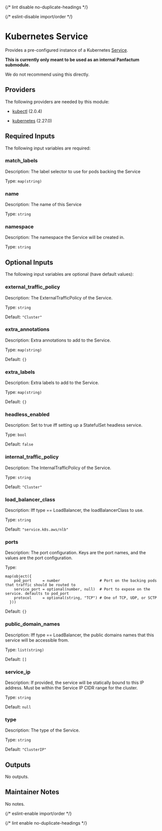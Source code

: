 
{/* lint disable no-duplicate-headings */}

{/* eslint-disable import/order */}

<ModuleHeader name="kube_service" sourceHref="https://github.com/Panfactum/stack/tree/__PANFACTUM_VERSION_MAIN__/packages/infrastructure/kube_service" status="stable" type="submodule" />

# Kubernetes Service

Provides a pre-configured instance of a Kubernetes [Service](https://kubernetes.io/docs/concepts/services-networking/service/).

**This is currently only meant to be used as an internal Panfactum submodule.**

We do not recommend using this directly.

## Providers

The following providers are needed by this module:

* [kubectl](https://registry.terraform.io/providers/alekc/kubectl/2.0.4/docs) (2.0.4)

* [kubernetes](https://registry.terraform.io/providers/hashicorp/kubernetes/2.27.0/docs) (2.27.0)

## Required Inputs

The following input variables are required:

### match\_labels

Description: The label selector to use for pods backing the Service

Type: `map(string)`

### name

Description: The name of this Service

Type: `string`

### namespace

Description: The namespace the Service will be created in.

Type: `string`

## Optional Inputs

The following input variables are optional (have default values):

### external\_traffic\_policy

Description: The ExternalTrafficPolicy of the Service.

Type: `string`

Default: `"Cluster"`

### extra\_annotations

Description: Extra annotations to add to the Service.

Type: `map(string)`

Default: `{}`

### extra\_labels

Description: Extra labels to add to the Service.

Type: `map(string)`

Default: `{}`

### headless\_enabled

Description: Set to true iff setting up a StatefulSet headless service.

Type: `bool`

Default: `false`

### internal\_traffic\_policy

Description: The InternalTrafficPolicy of the Service.

Type: `string`

Default: `"Cluster"`

### load\_balancer\_class

Description: Iff type == LoadBalancer, the loadBalancerClass to use.

Type: `string`

Default: `"service.k8s.aws/nlb"`

### ports

Description: The port configuration. Keys are the port names, and the values are the port configuration.

Type:

```hcl
map(object({
    pod_port     = number                  # Port on the backing pods that traffic should be routed to
    service_port = optional(number, null)  # Port to expose on the service. defaults to pod_port
    protocol     = optional(string, "TCP") # One of TCP, UDP, or SCTP
  }))
```

Default: `{}`

### public\_domain\_names

Description: Iff type == LoadBalancer, the public domains names that this service will be accessible from.

Type: `list(string)`

Default: `[]`

### service\_ip

Description: If provided, the service will be statically bound to this IP address. Must be within the Service IP CIDR range for the cluster.

Type: `string`

Default: `null`

### type

Description: The type of the Service.

Type: `string`

Default: `"ClusterIP"`

## Outputs

No outputs.

## Maintainer Notes

No notes.

{/* eslint-enable import/order */}

{/* lint enable no-duplicate-headings */}
